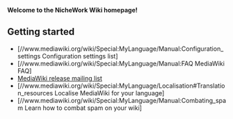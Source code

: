 <strong>Welcome to the NicheWork Wiki homepage!</strong>

== Getting started ==
* [//www.mediawiki.org/wiki/Special:MyLanguage/Manual:Configuration_settings Configuration settings list]
* [//www.mediawiki.org/wiki/Special:MyLanguage/Manual:FAQ MediaWiki FAQ]
* [https://lists.wikimedia.org/mailman/listinfo/mediawiki-announce MediaWiki release mailing list]
* [//www.mediawiki.org/wiki/Special:MyLanguage/Localisation#Translation_resources Localise MediaWiki for your language]
* [//www.mediawiki.org/wiki/Special:MyLanguage/Manual:Combating_spam Learn how to combat spam on your wiki]
